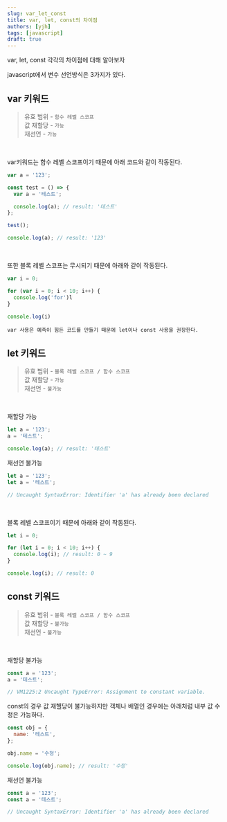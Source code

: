 ```yaml
---
slug: var_let_const
title: var, let, const의 차이점
authors: [yjh]
tags: [javascript]
draft: true
---
```


<div className="preview">var, let, const 각각의 차이점에 대해 알아보자</div>

<!--truncate-->

javascript에서 변수 선언방식은 3가지가 있다.

## var 키워드

> 유효 범위 - `함수 레벨 스코프`  
> 값 재할당 - `가능`  
> 재선언 - `가능`

<br />

var키워드는 함수 레벨 스코프이기 때문에 아래 코드와 같이 작동된다.

```js
var a = '123';

const test = () => {
  var a = '테스트';

  console.log(a); // result: '테스트'
};

test();

console.log(a); // result: '123'
```

<br />

또한 블록 레벨 스코프는 무시되기 때문에 아래와 같이 작동된다.

```js
var i = 0;

for (var i = 0; i < 10; i++) {
  console.log('for')l
}

console.log(i)
```

`var 사용은 예측이 힘든 코드를 만들기 때문에 let이나 const 사용을 권장한다.`

## let 키워드

> 유효 범위 - `블록 레벨 스코프 / 함수 스코프`  
> 값 재할당 - `가능`  
> 재선언 - `불가능`

<br />

재할당 가능

```js
let a = '123';
a = '테스트';

console.log(a); // result: '테스트'
```

재선언 불가능

```js
let a = '123';
let a = '테스트';

// Uncaught SyntaxError: Identifier 'a' has already been declared
```

<br />

블록 레벨 스코프이기 때문에 아래와 같이 작동된다.

```js
let i = 0;

for (let i = 0; i < 10; i++) {
  console.log(i); // result: 0 ~ 9
}

console.log(i); // result: 0
```

## const 키워드

> 유효 범위 - `블록 레벨 스코프 / 함수 스코프`  
> 값 재할당 - `불가능`  
> 재선언 - `불가능`

<br />

재할당 불가능

```js
const a = '123';
a = '테스트';

// VM1225:2 Uncaught TypeError: Assignment to constant variable.
```

const의 경우 값 재핼당이 불가능하지만 객체나 배열인 경우에는 아래처럼 내부 값 수정은 가능하다.

```js
const obj = {
  name: '테스트',
};

obj.name = '수정';

console.log(obj.name); // result: '수정'
```

재선언 불가능

```js
const a = '123';
const a = '테스트';

// Uncaught SyntaxError: Identifier 'a' has already been declared
```
